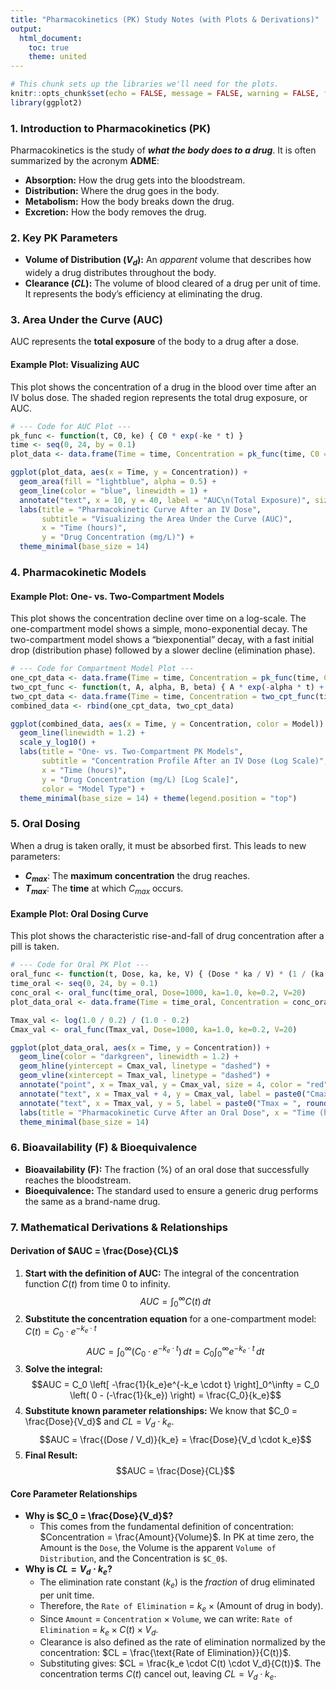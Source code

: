 ```yaml
---
title: "Pharmacokinetics (PK) Study Notes (with Plots & Derivations)"
output:
  html_document:
    toc: true
    theme: united
---
```


```r
# This chunk sets up the libraries we'll need for the plots.
knitr::opts_chunk$set(echo = FALSE, message = FALSE, warning = FALSE, fig.align = 'center')
library(ggplot2)
```

### **1. Introduction to Pharmacokinetics (PK)**

Pharmacokinetics is the study of ***what the body does to a drug***. It is often summarized by the acronym **ADME**:

-   **Absorption:** How the drug gets into the bloodstream.
-   **Distribution:** Where the drug goes in the body.
-   **Metabolism:** How the body breaks down the drug.
-   **Excretion:** How the body removes the drug.

### **2. Key PK Parameters**

-   **Volume of Distribution ($V_d$):** An *apparent* volume that describes how widely a drug distributes throughout the body.
-   **Clearance ($CL$):** The volume of blood cleared of a drug per unit of time. It represents the body's efficiency at eliminating the drug.

### **3. Area Under the Curve (AUC)**

AUC represents the **total exposure** of the body to a drug after a dose.

#### **Example Plot: Visualizing AUC**
This plot shows the concentration of a drug in the blood over time after an IV bolus dose. The shaded region represents the total drug exposure, or AUC.


```r
# --- Code for AUC Plot ---
pk_func <- function(t, C0, ke) { C0 * exp(-ke * t) }
time <- seq(0, 24, by = 0.1)
plot_data <- data.frame(Time = time, Concentration = pk_func(time, C0 = 100, ke = 0.2))

ggplot(plot_data, aes(x = Time, y = Concentration)) +
  geom_area(fill = "lightblue", alpha = 0.5) +
  geom_line(color = "blue", linewidth = 1) +
  annotate("text", x = 10, y = 40, label = "AUC\n(Total Exposure)", size = 6, color = "navy") +
  labs(title = "Pharmacokinetic Curve After an IV Dose",
       subtitle = "Visualizing the Area Under the Curve (AUC)",
       x = "Time (hours)",
       y = "Drug Concentration (mg/L)") +
  theme_minimal(base_size = 14)
```

### **4. Pharmacokinetic Models**

#### **Example Plot: One- vs. Two-Compartment Models**
This plot shows the concentration decline over time on a log-scale. The one-compartment model shows a simple, mono-exponential decay. The two-compartment model shows a "biexponential" decay, with a fast initial drop (distribution phase) followed by a slower decline (elimination phase).

```r
# --- Code for Compartment Model Plot ---
one_cpt_data <- data.frame(Time = time, Concentration = pk_func(time, C0 = 100, ke = 0.2), Model = "One-Compartment")
two_cpt_func <- function(t, A, alpha, B, beta) { A * exp(-alpha * t) + B * exp(-beta * t) }
two_cpt_data <- data.frame(Time = time, Concentration = two_cpt_func(time, A = 70, alpha = 1.5, B = 30, beta = 0.1), Model = "Two-Compartment")
combined_data <- rbind(one_cpt_data, two_cpt_data)

ggplot(combined_data, aes(x = Time, y = Concentration, color = Model)) +
  geom_line(linewidth = 1.2) +
  scale_y_log10() +
  labs(title = "One- vs. Two-Compartment PK Models",
       subtitle = "Concentration Profile After an IV Dose (Log Scale)",
       x = "Time (hours)",
       y = "Drug Concentration (mg/L) [Log Scale]",
       color = "Model Type") +
  theme_minimal(base_size = 14) + theme(legend.position = "top")
```

### **5. Oral Dosing**

When a drug is taken orally, it must be absorbed first. This leads to new parameters:

-   **$C_{max}$**: The **maximum concentration** the drug reaches.
-   **$T_{max}$**: The **time** at which $C_{max}$ occurs.

#### **Example Plot: Oral Dosing Curve**
This plot shows the characteristic rise-and-fall of drug concentration after a pill is taken.

```r
# --- Code for Oral PK Plot ---
oral_func <- function(t, Dose, ka, ke, V) { (Dose * ka / V) * (1 / (ka - ke)) * (exp(-ke * t) - exp(-ka * t)) }
time_oral <- seq(0, 24, by = 0.1)
conc_oral <- oral_func(time_oral, Dose=1000, ka=1.0, ke=0.2, V=20)
plot_data_oral <- data.frame(Time = time_oral, Concentration = conc_oral)

Tmax_val <- log(1.0 / 0.2) / (1.0 - 0.2)
Cmax_val <- oral_func(Tmax_val, Dose=1000, ka=1.0, ke=0.2, V=20)

ggplot(plot_data_oral, aes(x = Time, y = Concentration)) +
  geom_line(color = "darkgreen", linewidth = 1.2) +
  geom_hline(yintercept = Cmax_val, linetype = "dashed") +
  geom_vline(xintercept = Tmax_val, linetype = "dashed") +
  annotate("point", x = Tmax_val, y = Cmax_val, size = 4, color = "red") +
  annotate("text", x = Tmax_val + 4, y = Cmax_val, label = paste0("Cmax = ", round(Cmax_val, 1)), size = 5) +
  annotate("text", x = Tmax_val, y = 5, label = paste0("Tmax = ", round(Tmax_val, 1), " hr"), angle = 90, vjust = -0.5, size = 5) +
  labs(title = "Pharmacokinetic Curve After an Oral Dose", x = "Time (hours)", y = "Drug Concentration (mg/L)") +
  theme_minimal(base_size = 14)
```

### **6. Bioavailability (F) & Bioequivalence**

-   **Bioavailability (F):** The fraction (%) of an oral dose that successfully reaches the bloodstream.
-   **Bioequivalence:** The standard used to ensure a generic drug performs the same as a brand-name drug.

### **7. Mathematical Derivations & Relationships**

#### **Derivation of $AUC = \frac{Dose}{CL}$**

1.  **Start with the definition of AUC:** The integral of the concentration function $C(t)$ from time 0 to infinity.
    $$AUC = \int_0^\infty C(t) \,dt$$
2.  **Substitute the concentration equation** for a one-compartment model: $C(t) = C_0 \cdot e^{-k_e \cdot t}$
    $$AUC = \int_0^\infty (C_0 \cdot e^{-k_e \cdot t}) \,dt = C_0 \int_0^\infty e^{-k_e \cdot t} \,dt$$
3.  **Solve the integral:**
    $$AUC = C_0 \left[ -\frac{1}{k_e}e^{-k_e \cdot t} \right]_0^\infty = C_0 \left( 0 - (-\frac{1}{k_e}) \right) = \frac{C_0}{k_e}$$
4.  **Substitute known parameter relationships:** We know that $C_0 = \frac{Dose}{V_d}$ and $CL = V_d \cdot k_e$.
    $$AUC = \frac{(Dose / V_d)}{k_e} = \frac{Dose}{V_d \cdot k_e}$$
5.  **Final Result:**
    $$AUC = \frac{Dose}{CL}$$

#### **Core Parameter Relationships**

* **Why is $C_0 = \frac{Dose}{V_d}$?**
    * This comes from the fundamental definition of concentration: $Concentration = \frac{Amount}{Volume}$. In PK at time zero, the Amount is the `Dose`, the Volume is the apparent `Volume of Distribution`, and the Concentration is `$C_0$`.

* **Why is $CL = V_d \cdot k_e$?**
    * The elimination rate constant ($k_e$) is the *fraction* of drug eliminated per unit time.
    * Therefore, the `Rate of Elimination` = $k_e \times (\text{Amount of drug in body})$.
    * Since `Amount` = `Concentration` $\times$ `Volume`, we can write: `Rate of Elimination` = $k_e \times C(t) \times V_d$.
    * Clearance is also defined as the rate of elimination normalized by the concentration: $CL = \frac{\text{Rate of Elimination}}{C(t)}$.
    * Substituting gives: $CL = \frac{k_e \cdot C(t) \cdot V_d}{C(t)}$. The concentration terms $C(t)$ cancel out, leaving $CL = V_d \cdot k_e$.
